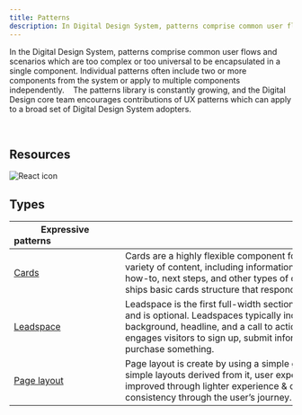 ```yaml
---
title: Patterns
description: In Digital Design System, patterns comprise common user flows and scenarios which are too complex or too universal to be encapsulated in a single component.
---
```


In the Digital Design System, patterns comprise common user flows and scenarios which are too complex or too universal to be encapsulated in a single component. Individual patterns often include two or more components from the system or apply to multiple components independently. 
 
The patterns library is constantly growing, and the Digital Design core team encourages contributions of UX patterns which can apply to a broad set of Digital Design System adopters. 


<br />

## Resources

<Row className="resource-card-group">
<Column colMd={4} colLg={4} noGutterSm>
    <ResourceCard
      subTitle="IBM.com Pattern React Storybook (experimental)"
      aspectRatio="2:1"
      actionIcon="arrowRight"
      href="https://deploy-preview-78--ibmdotcom-patterns-react-experimental.netlify.com/?path=/story/leadspace--default-with-image"
      >
      
![React icon](../../images/react-icon.svg)
 
  </ResourceCard>
</Column>
</Row>

## Types

| Expressive patterns                            |                                                                                                              |
| ---------------------------------------------- | ------------------------------------------------------------------------------------------------------------ |
| [Cards](/patterns/cards)     | Cards are a highly flexible component for displaying a wide variety of content, including informational, getting started, how-to, next steps, and other types of content. Digital Design ships basic cards structure that responds to the grid.  |
| [Leadspace](/patterns/leadspace)   | Leadspace is the first full-width section below the masthead and is optional. Leadspaces typically include a stylized background, headline, and a call to action (CTA). This section engages visitors to sign up, submit information, search for, or purchase something.                                       |
| [Page layout](/patterns/page-layout)               | Page layout is create by using a simple grid system and simple layouts derived from it, user experience can be vastly improved through lighter experience & content, and stronger consistency through the user’s journey.                       |
